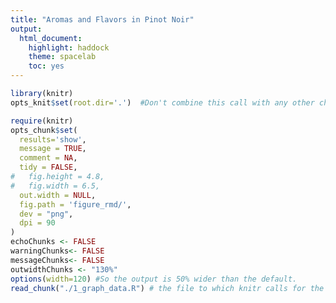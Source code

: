 ```yaml
---
title: "Aromas and Flavors in Pinot Noir"
output:
  html_document:
    highlight: haddock
    theme: spacelab
    toc: yes
---
```


<!--  Set the working directory to the repository's base directory; this assumes the report is nested inside of only one directory.-->
```r
library(knitr)
opts_knit$set(root.dir='.')  #Don't combine this call with any other chunk -especially one that uses file paths.
```

<!-- Set the report-wide options, and point to the external script file. -->
```r
require(knitr)
opts_chunk$set(
  results='show', 
  message = TRUE,
  comment = NA, 
  tidy = FALSE,
#   fig.height = 4.8, 
#   fig.width = 6.5, 
  out.width = NULL,
  fig.path = 'figure_rmd/',     
  dev = "png",
  dpi = 90
)
echoChunks <- FALSE
warningChunks<- FALSE
messageChunks<- FALSE
outwidthChunks <- "130%"
options(width=120) #So the output is 50% wider than the default.
read_chunk("./1_graph_data.R") # the file to which knitr calls for the chunks
```


```r
```

```r
```

```r
``` 

```r
```


```r
```

```r
```

```r
```

```r
```
